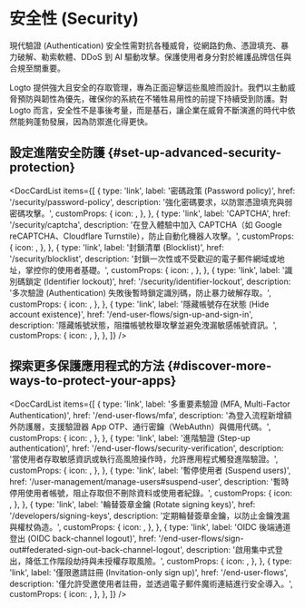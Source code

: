 
# 安全性 (Security)

現代驗證 (Authentication) 安全性需對抗各種威脅，從網路釣魚、憑證填充、暴力破解、勒索軟體、DDoS 到 AI 驅動攻擊。保護使用者身分對於維護品牌信任與合規至關重要。

Logto 提供強大且安全的存取管理，專為正面迎擊這些風險而設計。我們以主動威脅預防與韌性為優先，確保你的系統在不犧牲易用性的前提下持續受到防護。對 Logto 而言，安全性不是事後考量，而是基石，讓企業在威脅不斷演進的時代中依然能夠蓬勃發展，因為防禦進化得更快。

## 設定進階安全防護 \{#set-up-advanced-security-protection}

<DocCardList
  items={[
    {
      type: 'link',
      label: '密碼政策 (Password policy)',
      href: '/security/password-policy',
      description: '強化密碼要求，以防禦憑證填充與弱密碼攻擊。',
      customProps: {
        icon: <KeyIcon />,
      },
    },
    {
      type: 'link',
      label: 'CAPTCHA',
      href: '/security/captcha',
      description:
        '在登入體驗中加入 CAPTCHA（如 Google reCAPTCHA、Cloudflare Turnstile），防止自動化機器人攻擊。',
      customProps: {
        icon: <CheckboxIcon />,
      },
    },
    {
      type: 'link',
      label: '封鎖清單 (Blocklist)',
      href: '/security/blocklist',
      description: '封鎖一次性或不受歡迎的電子郵件網域或地址，掌控你的使用者基礎。',
      customProps: {
        icon: <BlockUserIcon />,
      },
    },
    {
      type: 'link',
      label: '識別碼鎖定 (Identifier lockout)',
      href: '/security/identifier-lockout',
      description: '多次驗證 (Authentication) 失敗後暫時鎖定識別碼，防止暴力破解存取。',
      customProps: {
        icon: <LockIcon />,
      },
    },
    {
      type: 'link',
      label: '隱藏帳號存在狀態 (Hide account existence)',
      href: '/end-user-flows/sign-up-and-sign-in',
      description: '隱藏帳號狀態，阻擋帳號枚舉攻擊並避免洩漏敏感帳號資訊。',
      customProps: {
        icon: <HideIcon />,
      },
    },
  ]}
/>

## 探索更多保護應用程式的方法 \{#discover-more-ways-to-protect-your-apps}

<DocCardList
  items={[
    {
      type: 'link',
      label: '多重要素驗證 (MFA, Multi-Factor Authentication)',
      href: '/end-user-flows/mfa',
      description: '為登入流程新增額外防護層，支援驗證器 App OTP、通行密鑰（WebAuthn）與備用代碼。',
      customProps: {
        icon: <LockIcon />,
      },
    },
    {
      type: 'link',
      label: '進階驗證 (Step-up authentication)',
      href: '/end-user-flows/security-verification',
      description: '當使用者存取敏感資訊或執行高風險操作時，允許應用程式觸發進階驗證。',
      customProps: {
        icon: <SecurityIcon />,
      },
    },
    {
      type: 'link',
      label: '暫停使用者 (Suspend users)',
      href: '/user-management/manage-users#suspend-user',
      description: '暫時停用使用者帳號，阻止存取但不刪除資料或使用者紀錄。',
      customProps: {
        icon: <SuspendIcon />,
      },
    },
    {
      type: 'link',
      label: '輪替簽章金鑰 (Rotate signing keys)',
      href: '/developers/signing-keys',
      description: '定期輪替簽章金鑰，以防止金鑰洩漏與權杖偽造。',
      customProps: {
        icon: <SendEmailIcon />,
      },
    },
    {
      type: 'link',
      label: 'OIDC 後端通道登出 (OIDC back-channel logout)',
      href: '/end-user-flows/sign-out#federated-sign-out-back-channel-logout',
      description: '啟用集中式登出，降低工作階段劫持與未授權存取風險。',
      customProps: {
        icon: <SuspendIcon />,
      },
    },
    {
      type: 'link',
      label: '僅限邀請註冊 (Invitation-only sign up)',
      href: '/end-user-flows',
      description: '僅允許受邀使用者註冊，並透過電子郵件魔術連結進行安全導入。',
      customProps: {
        icon: <SendEmailIcon />,
      },
    },
  ]}
/>
